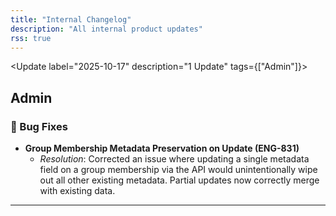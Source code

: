 ```yaml
---
title: "Internal Changelog"
description: "All internal product updates"
rss: true
---
```


<Update label="2025-10-17" description="1 Update" tags={["Admin"]}>

## Admin

### 🐛 Bug Fixes

- **Group Membership Metadata Preservation on Update (ENG-831)**
  - _Resolution_: Corrected an issue where updating a single metadata field on a group membership via the API would unintentionally wipe out all other existing metadata. Partial updates now correctly merge with existing data.

</Update>

---

